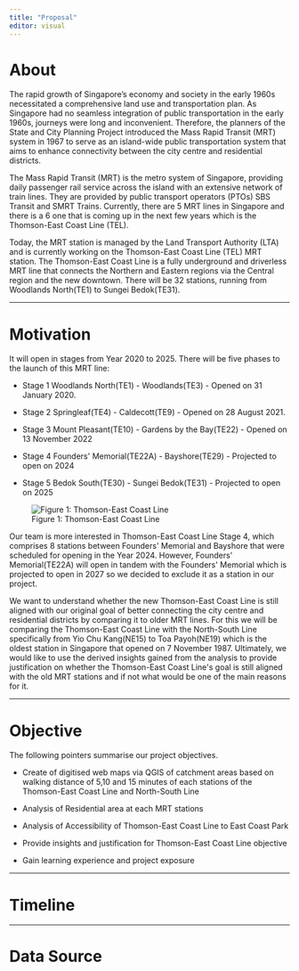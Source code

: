 ```yaml
---
title: "Proposal"
editor: visual
---
```


# About

The rapid growth of Singapore's economy and society in the early 1960s necessitated a comprehensive land use and transportation plan. As Singapore had no seamless integration of public transportation in the early 1960s, journeys were long and inconvenient. Therefore, the planners of the State and City Planning Project introduced the Mass Rapid Transit (MRT) system in 1967 to serve as an island-wide public transportation system that aims to enhance connectivity between the city centre and residential districts.

The Mass Rapid Transit (MRT) is the metro system of Singapore, providing daily passenger rail service across the island with an extensive network of train lines. They are provided by public transport operators (PTOs) SBS Transit and SMRT Trains. Currently, there are 5 MRT lines in Singapore and there is a 6 one that is coming up in the next few years which is the Thomson-East Coast Line (TEL).

Today, the MRT station is managed by the Land Transport Authority (LTA) and is currently working on the Thomson-East Coast Line (TEL) MRT station. The Thomson-East Coast Line is a fully underground and driverless MRT line that connects the Northern and Eastern regions via the Central region and the new downtown. There will be 32 stations, running from Woodlands North(TE1) to Sungei Bedok(TE31).

------------------------------------------------------------------------

# Motivation

It will open in stages from Year 2020 to 2025. There will be five phases to the launch of this MRT line:

-   Stage 1 Woodlands North(TE1) - Woodlands(TE3) - Opened on 31 January 2020. 

-   Stage 2 Springleaf(TE4) - Caldecott(TE9) - Opened on 28 August 2021.

-   Stage 3 Mount Pleasant(TE10) - Gardens by the Bay(TE22) - Opened on 13 November 2022

-   Stage 4 Founders\' Memorial(TE22A) - Bayshore(TE29) - Projected to open on 2024

-   Stage 5 Bedok South(TE30) - Sungei Bedok(TE31) - Projected to open on 2025

![Figure 1: Thomson-East Coast Line](images/telinediagram-02.jpg){fig-align="center"}

Our team is more interested in Thomson-East Coast Line Stage 4, which comprises 8 stations between Founders\' Memorial and Bayshore that were scheduled for opening in the Year 2024. However, Founders\' Memorial(TE22A) will open in tandem with the Founders\' Memorial which is projected to open in 2027 so we decided to exclude it as a station in our project.

We want to understand whether the new Thomson-East Coast Line is still aligned with our original goal of better connecting the city centre and residential districts by comparing it to older MRT lines. For this we will be comparing the Thomson-East Coast Line with the North-South Line specifically from Yio Chu Kang(NE15) to Toa Payoh(NE19) which is the oldest station in Singapore that opened on 7 November 1987. Ultimately, we would like to use the derived insights gained from the analysis to provide justification on whether the Thomson-East Coast Line\'s goal is still aligned with the old MRT stations and if not what would be one of the main reasons for it.

------------------------------------------------------------------------

# Objective

The following pointers summarise our project objectives.

-   Create of digitised web maps via QGIS of catchment areas based on walking distance of 5,10 and 15 minutes of each stations of the Thomson-East Coast Line and North-South Line

-   Analysis of Residential area at each MRT stations

-   Analysis of Accessibility of Thomson-East Coast Line to East Coast Park

-   Provide insights and justification for Thomson-East Coast Line objective 

-   Gain learning experience and project exposure

------------------------------------------------------------------------

# Timeline

------------------------------------------------------------------------

# Data Source
